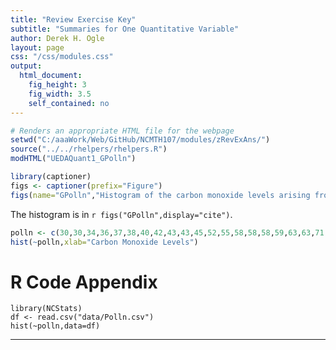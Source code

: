 ```yaml
---
title: "Review Exercise Key"
subtitle: "Summaries for One Quantitative Variable"
author: Derek H. Ogle
layout: page
css: "/css/modules.css"
output:
  html_document:
    fig_height: 3
    fig_width: 3.5
    self_contained: no
---
```


```r
# Renders an appropriate HTML file for the webpage
setwd("C:/aaaWork/Web/GitHub/NCMTH107/modules/zRevExAns/")
source("../../rhelpers/rhelpers.R")
modHTML("UEDAQuant1_GPolln")
```
```r
library(captioner)
figs <- captioner(prefix="Figure")
figs(name="GPolln","Histogram of the carbon monoxide levels arising from the oil refinery stack.")
```

The histogram is in `r figs("GPolln",display="cite")`.

```r
polln <- c(30,30,34,36,37,38,40,42,43,43,45,52,55,58,58,58,59,63,63,71,75,85,86,86,99,102,102,141,153,261,21)
hist(~polln,xlab="Carbon Monoxide Levels")
```

# R Code Appendix
```
library(NCStats)
df <- read.csv("data/Polln.csv")
hist(~polln,data=df)
```

----
